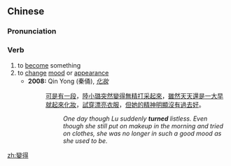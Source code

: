 {{also|变得}}
==Chinese==
{{zh-forms|s=变得}}

===Pronunciation===
{{zh-pron
|m=biànde
|c=bin3 dak1
|cat=v
}}

===Verb===
{{zh-verb}}

# to [[become]] something
# to [[change]] [[mood]] or [[appearance]]
#* '''2008:''' Qin Yong (秦俑), ''[http://www.xiaoxiaoshuo.com/chengchang/20090226/176.html 化妝]''
#*: [[可是]][[有]][[一]][[段]]，[[陸]][[小]][[璐]][[突然]][[變得]][[無精打采]][[起來]]，[[雖然]][[天]][[天]][[還]][[是]][[一大早]][[就]][[起來]][[化妝]]，[[試穿]][[漂亮]][[衣服]]，[[但]][[她]][[的]][[精神]][[明顯]][[沒有]][[過去]][[好]]。
#*:: ''One day though Lu suddenly '''turned''' listless. Even though she still put on makeup in the morning and tried on clothes, she was no longer in such a good mood as she used to be.''

[[zh:變得]]